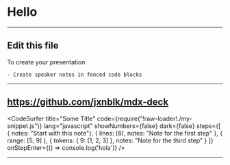 

<Head>
  <title>Presentation Title</title>
</Head>

# Hello

---

## Edit this file

To create your presentation

```notes
- Create speaker notes in fenced code blocks
```

---
<https://github.com/jxnblk/mdx-deck>
---

<CodeSurfer
  title="Some Title"
  code={require("!raw-loader!./my-snippet.js")}
  lang="javascript"
  showNumbers={false}
  dark={false}
  steps={[
    { notes: "Start with this note"},
    { lines: [6], notes: "Note for the first step" },
    { range: [5, 9] },
    { tokens: { 9: [1, 2, 3] }, notes: "Note for the third step" }
  ]}
  onStepEnter={() => console.log('hola')}
/>

---

<Circle />